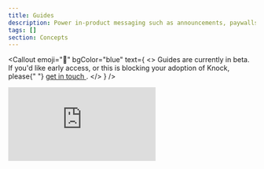 ```yaml
---
title: Guides
description: Power in-product messaging such as announcements, paywalls, and banners using your own components.
tags: []
section: Concepts
---
```


<Callout
  emoji="🚧"
  bgColor="blue"
  text={
    <>
      Guides are currently in beta. If you'd like early access, or this is
      blocking your adoption of Knock, please{" "}
      <a href="mailto:support@knock.app?subject=Guides%20beta%20access">
        get in touch
      </a>
      .
    </>
  }
/>

<div style={{ position: "relative", paddingBottom: "56.25%", height: 0 }}>
  <iframe
    src="https://www.youtube.com/embed/k0pfnmqTzRA?si=mTLsLnRmxF9Xpirc"
    frameBorder="0"
    allowFullScreen
    style={{
      position: "absolute",
      top: 0,
      left: 0,
      width: "100%",
      height: "100%",
    }}
  />
</div>

## An overview

Guides enable you to power in-product messaging, everything from paywalls and badges, to one-time announcements and banners, using your own components. Your engineering team controls the UI via a new API, while your content team manages content, targeting, and activation rules in the Knock dashboard.

Guides are reactive and data-driven. At runtime, you can pass data from your app into a guide to influence both its content and targeting. For example, you might show a guide only when `currentProject.assetCount` exceeds 25. The API evaluates the current user and returns any eligible guides, enabling personalized, real-time experiences for your users.

## Guides analytics

Guides include an analytics summary that highlights key metrics over the last N days, based on your account's [retention period](/manage-your-account/data-retention). These metrics include:

- **Audience**: The total number of users in the target audience.
- **Seen**: The number of users who saw this guide.
- **Interacted**: The number of users who interacted with this guide.
- **Archived**: The number of users who archived this guide.

To learn more, see our [message status documentation](/send-notifications/message-statuses).

## Guides pricing

Guides are measured as **engaged users**, which is the distinct number of users who have **seen** or **engaged** with a guide in the billing period.

Messages produced by guides are **not** counted towards against your message sent quota, and guide users are **not** counted towards your notified users quota.

## Learn more

To learn more about Knock guides and how you can use them to power activate, engage, and retain users, go to our [Guides overview](/in-app-ui/guides/overview).
